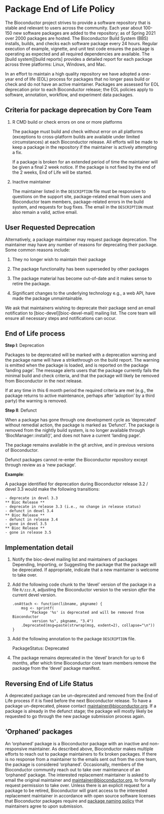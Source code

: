 # Package End of Life Policy

The Bioconductor project strives to provide a software repository that is
stable and relevant to users across the community. Each year about 100-150 new
software packages are added to the repository; as of Spring 2021 over 2000
packages are hosted. The Bioconductor Build System (BBS) installs, builds, and
checks each software package every 24 hours. Regular execution of example,
vignette, and unit test code ensures the package is operating as expected and
all required dependencies are available. The [build system][build reports]
provides a detailed report for each package across three platforms: Linux,
Windows, and Mac.

In an effort to maintain a high quality repository we have adopted a
one-year end of life (EOL) process for packages that no longer pass
build or check and do not have an active maintainer. Packages are
assessed for EOL deprecation prior to each Bioconductor release; the
EOL policies apply to software, annotation, workflow, and experiment data
packages.

## Criteria for package deprecation by Core Team

1. R CMD build or check errors on one or more platforms

   The package must build and check without error on all platforms
   (exceptions to cross-platform builds are available under limited
   circumstances) at each Bioconductor release. All efforts will be
   made to keep a package in the repository if the maintainer is
   actively attempting a fix.

   If a package is broken for an extended period of time the maintainer will
   be given a final 2 week notice. If the package is not fixed by the end
   of the 2 weeks, End of Life will be started.

2. Inactive maintainer

   The maintainer listed in the `DESCRIPTION` file must be responsive to
   questions on the support site, package-related email from users and
   Bioconductor team members, package-related errors in the build
   system, and requests for bug fixes. The email in the `DESCRIPTION` must also
   remain a valid, active email.


## User Requested Deprecation

Alternatively, a package maintainer may request package deprecation. The
maintainer may have any number of reasons for deprecating their package. Some
common reasons include:

1. They no longer wish to maintain their package

2. The package functionality has been superseded by other packages

3. The package material has become out-of-date and it makes sense to retire the
package.

4. Significant changes to the underlying technology e.g., a web API, have made
the package unmaintainable.

We ask that maintainers wishing to deprecate their package send an email
notification to [bioc-devel][bioc-devel-mail] mailing list.  The core team will
ensure all necessary steps and notifications can occur.

## End of Life process

**Step I**: Deprecation

Packages to be deprecated will be marked with a deprecation warning and the
package name will have a strikethrough on the build report. The warning is
emitted when the package is loaded, and is reported on the package 'landing
page'. The message alerts users that the package currently fails the minimal
build and check criteria, and that the package will likely be removed from
Bioconductor in the next release.

If at any time in this 6 month period the required criteria are met (e.g., the
package returns to active maintenance, perhaps after 'adoption' by a third
party) the warning is removed.

**Step II**: Defunct

When a package has gone through one development cycle as 'deprecated' without
remedial action, the package is marked as 'Defunct'. The package is removed
from the nightly build system, is no longer available through
'BiocManager::install()', and does not have a current 'landing page'.

The package remains available in the git archive, and in previous
versions of Bioconductor.

Defunct packages cannot re-enter the Bioconductor repository except through
review as a 'new package'.

**Example**:

A package identified for deprecation during Bioconductor release 3.2 /
devel 3.3 would make the following transitions:

    - deprecate in devel 3.3
    ** Bioc Release **
    - deprecate in release 3.3 (i.e., no change in release status)
    - defunct in devel 3.4
    ** Bioc Release **
    - defunct in release 3.4
    - gone in devel 3.5
    ** Bioc Release **
    - gone in release 3.5


## Implementation detail

1. Notify the bioc-devel mailing list and maintainers of packages
   Depending, Importing, or Suggesting the package that the package
   will be deprecated. If appropriate, indicate that a new maintainer
   is welcome to take over.

2. Add the following code chunk to the 'devel' version of the package
   in a file `R/zzz.R`, adjusting the Bioconductor version to the
   version _after_ the current devel version.

       .onAttach <- function(libname, pkgname) {
           msg <- sprintf(
               "Package '%s' is deprecated and will be removed from Bioconductor
                version %s", pkgname, "3.4")
           .Deprecated(msg=paste(strwrap(msg, exdent=2), collapse="\n"))
       }

3. Add the following annotation to the package `DESCRIPTION` file.

      PackageStatus: Deprecated

4. The package remains deprecated in the 'devel' branch for up to 6
   months, after which time Bioconductor core
   team members remove the package from the 'devel' package manifest.


## Reversing End of Life Status

A deprecated package can be un-deprecated and removed from the End of Life
process if it is fixed before the next Bioconductor release. To have a
package un-deprecated, please contact <maintainer@bioconductor.org>. If a
package is already in the defunct stage; the package will mostly likely be
requested to go through the new package submission process again.

## 'Orphaned' packages

An 'orphaned' package is a Bioconductor package with an inactive and
non-responsive maintainer.  As described above, Bioconductor makes multiple
efforts to reach out to package maintainers to fix broken packages. If there is
no response from a maintainer to the emails sent out from the core team, the
package is considered 'orphaned'. Occasionally, members of the Bioconductor
community reach out to take over maintenance of an 'orphaned' package. The
interested replacement maintainer is asked to email the original maintainer and
<maintainer@bioconductor.org>, to formally request permission to take over.
Unless there is an explicit request for a package to be retired, Bioconductor
will grant access to the interested replacement maintainer in accordance with
open source software licenses that Bioconductor packages require and
[package naming policy](#naming) that maintainers agree to upon submission.
